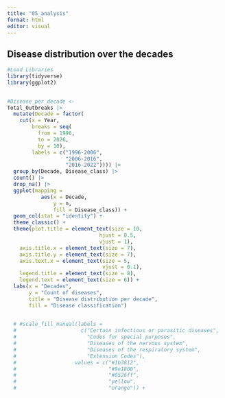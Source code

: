 ```yaml
---
title: "05_analysis"
format: html
editor: visual
---
```


## Disease distribution over the decades

```r

#Load Libraries
library(tidyverse)
library(ggplot2)
 
```

```r

#Disease_per_decade <- 
Total_Outbreaks |>
  mutate(Decade = factor(
    cut(x = Year,
        breaks = seq(
          from = 1996,
          to = 2026,
          by = 10),
        labels = c("1996-2006",
                   "2006-2016",
                   "2016-2022")))) |>
  group_by(Decade, Disease_class) |>
  count() |>
  drop_na() |> 
  ggplot(mapping =
           aes(x = Decade,
               y = n,
               fill = Disease_class)) +
  geom_col(stat = "identity") +
  theme_classic() +
  theme(plot.title = element_text(size = 10, 
                              hjust = 0.5, 
                              vjust = 1),
    axis.title.x = element_text(size = 7),
    axis.title.y = element_text(size = 7),
    axis.text.x = element_text(size = 5,
                               vjust = 0.1),
    legend.title = element_text(size = 8),
    legend.text = element_text(size = 6)) +
  labs(x = "Decades",
       y = "Count of diseases",
       title = "Disease distribution per decade",
       fill = "Disease classification")

    
  # #scale_fill_manual(labels =
  #                     c("Certain infectious or parasitic diseases",
  #                       "Codes for special purposes",
  #                       "Diseases of the nervous system",
  #                       "Diseases of the respiratory system",
  #                       "Extension Codes"),
  #                   values = c("#1b3812",
  #                              "#9e1800",
  #                              "#0526ff",
  #                              "yellow",
  #                              "orange")) +
  
 

```

